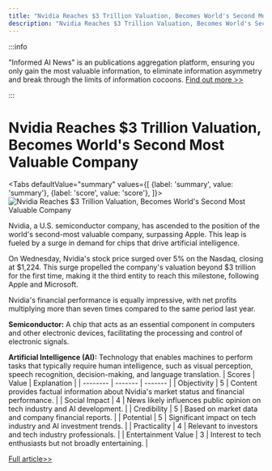 ```yaml
---
title: "Nvidia Reaches $3 Trillion Valuation, Becomes World's Second Most Valuable Company"
description: "Nvidia Reaches $3 Trillion Valuation, Becomes World's Second Most Valuable Company"
---
```



:::info

"Informed AI News" is an publications aggregation platform, ensuring you only gain the most valuable information, to eliminate information asymmetry and break through the limits of information cocoons.  [Find out more >>](/)

:::

# Nvidia Reaches $3 Trillion Valuation, Becomes World's Second Most Valuable Company


<Tabs
	defaultValue="summary"
	values={[
	{label: 'summary', value: 'summary'},
	{label: 'score', value: 'score'},
]}>
<TabItem value="summary">
<img
  src="https://image.informedainews.com/2024/06/07/AI-ipN-1717727605-0.jpg"
  alt="Nvidia Reaches $3 Trillion Valuation, Becomes World's Second Most Valuable Company"
/>



Nvidia, a U.S. semiconductor company, has ascended to the position of the world's second-most valuable company, surpassing Apple. This leap is fueled by a surge in demand for chips that drive artificial intelligence.

On Wednesday, Nvidia's stock price surged over 5% on the Nasdaq, closing at $1,224. This surge propelled the company's valuation beyond $3 trillion for the first time, making it the third entity to reach this milestone, following Apple and Microsoft.

Nvidia's financial performance is equally impressive, with net profits multiplying more than seven times compared to the same period last year.

**Semiconductor:** A chip that acts as an essential component in computers and other electronic devices, facilitating the processing and control of electronic signals.

**Artificial Intelligence (AI):** Technology that enables machines to perform tasks that typically require human intelligence, such as visual perception, speech recognition, decision-making, and language translation.
</TabItem>
<TabItem value="score">
	| Scores     | Value   | Explanation |
	| -------- | ------- | ------- |
	| Objectivity  | 5    | Content provides factual information about Nvidia's market status and financial performance.    |
	| Social Impact | 4     | News likely influences public opinion on tech industry and AI development.    |
	| Credibility    | 5    | Based on market data and company financial reports.    |
	| Potential    | 5    | Significant impact on tech industry and AI investment trends.    |
	| Practicality    | 4    | Relevant to investors and tech industry professionals.    |
	| Entertainment Value    | 3    | Interest to tech enthusiasts but not broadly entertaining.    |
</TabItem>
</Tabs>

[Full article>>](https://www3.nhk.or.jp/nhkworld/en/news/20240606_13/)
